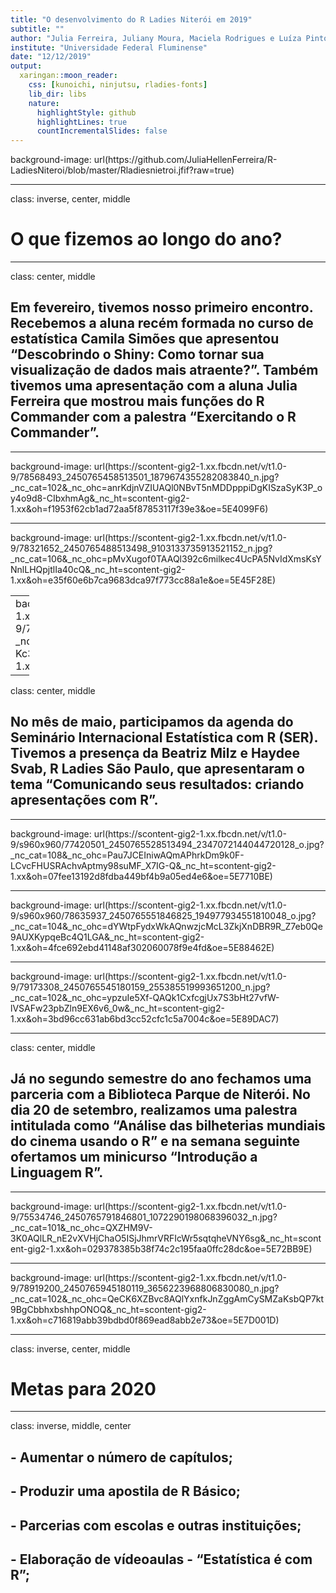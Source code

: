 ```yaml
---
title: "O desenvolvimento do R Ladies Niterói em 2019"
subtitle: ""
author: "Julia Ferreira, Juliany Moura, Maciela Rodrigues e Luíza Pinto"
institute: "Universidade Federal Fluminense"
date: "12/12/2019"
output:
  xaringan::moon_reader:
    css: [kunoichi, ninjutsu, rladies-fonts]
    lib_dir: libs
    nature:
      highlightStyle: github
      highlightLines: true
      countIncrementalSlides: false
---
```


background-image: url(https://github.com/JuliaHellenFerreira/R-LadiesNiteroi/blob/master/Rladiesnietroi.jfif?raw=true)

---

class: inverse, center, middle

# O que fizemos ao longo do ano?

---

class: center, middle

## Em fevereiro, tivemos nosso primeiro encontro. Recebemos a aluna recém formada no curso de estatística Camila Simões que apresentou "Descobrindo o Shiny: Como tornar sua visualização de dados mais atraente?". Também tivemos uma apresentação com a aluna Julia Ferreira que mostrou mais funções do R Commander com a palestra "Exercitando o R Commander".

---

background-image: url(https://scontent-gig2-1.xx.fbcdn.net/v/t1.0-9/78568493_2450765458513501_1879674355282083840_n.jpg?_nc_cat=102&_nc_ohc=anrKdjnVZIUAQl0NBvT5nMDDpppiDgKISzaSyK3P_oy4o9d8-CIbxhmAg&_nc_ht=scontent-gig2-1.xx&oh=f1953f62cb1ad72aa5f87853117f39e3&oe=5E4099F6)

---

background-image: url(https://scontent-gig2-1.xx.fbcdn.net/v/t1.0-9/78321652_2450765488513498_9103133735913521152_n.jpg?_nc_cat=106&_nc_ohc=pMvXugof0TAAQl392c6milkec4UcPA5NvIdXmsKsYNnlLHQpjtlIa40cQ&_nc_ht=scontent-gig2-1.xx&oh=e35f60e6b7ca9683dca97f773cc88a1e&oe=5E45F28E)

---
background-image: url(https://scontent-gig2-1.xx.fbcdn.net/v/t1.0-9/78136631_2450765465180167_611955826621415424_n.jpg?_nc_cat=103&_nc_ohc=9sU8rScn5dIAQmA9o87H22MS-Kc3oDwklSoZrM0NOfoDNYBuAno6AEQQg&_nc_ht=scontent-gig2-1.xx&oh=fd9e982fb7a9e43baec7869f67b7f6cc&oe=5E73EDFF)

---

class: center, middle

## No mês de maio, participamos da agenda do Seminário Internacional Estatística com R (SER). Tivemos a presença da Beatriz Milz e Haydee Svab, R Ladies São Paulo, que apresentaram o tema "Comunicando seus resultados: criando apresentações com R".

---

background-image: url(https://scontent-gig2-1.xx.fbcdn.net/v/t1.0-9/s960x960/77420501_2450765528513494_2347072144044720128_o.jpg?_nc_cat=108&_nc_ohc=Pau7JCEIniwAQmAPhrkDm9k0F-LCvcFHUSRAchvAptmy98suMF_X7IG-Q&_nc_ht=scontent-gig2-1.xx&oh=07fee13192d8fdba449bf4b9a05ed4e6&oe=5E7710BE)

---

background-image: url(https://scontent-gig2-1.xx.fbcdn.net/v/t1.0-9/s960x960/78635937_2450765551846825_194977934551810048_o.jpg?_nc_cat=104&_nc_ohc=dYWtpFydxWkAQnwzjcMcL3ZkjXnDBR9R_Z7eb0Qe9AUXKypqeBc4Q1LGA&_nc_ht=scontent-gig2-1.xx&oh=4fce692ebd41148af302060078f9e4fd&oe=5E88462E)

---

background-image: url(https://scontent-gig2-1.xx.fbcdn.net/v/t1.0-9/79173308_2450765545180159_255385519993651200_n.jpg?_nc_cat=102&_nc_ohc=ypzuIe5Xf-QAQk1CxfcgjUx7S3bHt27vfW-lVSAFw23pbZln9EX6v6_0w&_nc_ht=scontent-gig2-1.xx&oh=3bd96cc631ab6bd3cc52cfc1c5a7004c&oe=5E89DAC7)

---

class: center, middle

## Já no segundo semestre do ano fechamos uma parceria com a Biblioteca Parque de Niterói. No dia 20 de setembro, realizamos uma palestra intitulada como "Análise das bilheterias mundiais do cinema usando o R" e na semana seguinte ofertamos um minicurso "Introdução a Linguagem R".

---

background-image: url(https://scontent-gig2-1.xx.fbcdn.net/v/t1.0-9/75534746_2450765791846801_1072290198068396032_n.jpg?_nc_cat=101&_nc_ohc=QXZHM9V-3K0AQlLR_nE2vXVHjChaO5ISjJhmrVRFIcWr5sqtqheVNY6sg&_nc_ht=scontent-gig2-1.xx&oh=029378385b38f74c2c195faa0ffc28dc&oe=5E72BB9E)

---

background-image: url(https://scontent-gig2-1.xx.fbcdn.net/v/t1.0-9/78919200_2450765945180119_3656223968806830080_n.jpg?_nc_cat=102&_nc_ohc=QeCK6XZBvc8AQlYxnfkJnZggAmCySMZaKsbQP7kt9BgCbbhxbshhpONOQ&_nc_ht=scontent-gig2-1.xx&oh=c716819abb39bdbd0f869ead8abb2e73&oe=5E7D001D)

---

class: inverse, center, middle

# Metas para 2020

---

class: inverse, middle, center

## - Aumentar o número de capítulos;

## - Produzir uma apostila de R Básico;

## - Parcerias com escolas e outras instituições;

## - Elaboração de vídeoaulas - "Estatística é com R";



